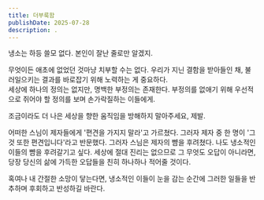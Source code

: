 ```yaml
---
title: 더부룩함
publishDate: 2025-07-28
description: .
---
```


냉소는 하등 쓸모 없다. 본인이 잘난 줄로만 알겠지.

무엇이든 애초에 없었던 것마냥 치부할 수는 없다. 우리가 지닌 결함을 받아들인 채, 불러일으키는 결과를 바로잡기 위해 노력하는 게 중요하다.  
세상에 하나의 정의는 없지만, 명백한 부정의는 존재한다. 부정의를 없애기 위해 우선적으로 쥐어야 할 정의를 보며 손가락질하는 이들에게.  

조금이라도 더 나은 세상을 향한 움직임을 방해하지 말아주세요, 제발.

어떠한 스님이 제자들에게 '편견을 가지지 말라'고 가르쳤다. 그러자 제자 중 한 명이 '그것 또한 편견입니다'라고 반문했다. 그러자 스님은 제자의 뺨을 후려쳤다.
나도 냉소적인 이들의 뺨을 후려갈기고 싶다. 세상에 절대 진리는 없으므로 그 무엇도 오답이 아니라면, 당장 당신의 삶에 가득한 오답들을 친히 하나하나 적어줄 것이다.

혹여나 내 간절한 소망이 닿는다면, 냉소적인 이들이 눈을 감는 순간에 그러한 일들을 반추하며 후회하고 반성하길 바란다.
